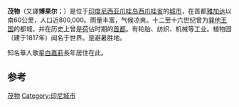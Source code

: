 {{Infobox City
|official_name = 茂物<br>Bogor
|nickname = ''Kota Hujan'' (City of Rain)
|motto = 
|image_skyline =  Montage of Bogor.jpg
|imagesize = 
|image_caption = 茂物總督府
|image_flag = City Flag of Bogor.svg
|image_seal = Emblem of Bogor.svg
|image_map = Locator kota bogor.png
|mapsize = 250px
|map_caption = 茂物在西爪哇省的位置
|subdivision_type = 國家
|subdivision_name = [[印度尼西亞|印度尼西亞]]
|subdivision_type1 = 省份
|subdivision_name1 = [[西爪哇省|西爪哇省]]
|subdivision_type2 = 
|subdivision_name2 =
|leader_title = 市長
|leader_name = Bima Arya Sugiarto
|leader_title1 =
|leader_name1 = 
|found_title = 
|found_date = 
|established_title = 
|established_date = 
|established_title1 = 
|established_date1 = 
|area_magnitude = 
|area_total_km2 = 118.5
|area_footnotes = <ref name="o148">{{cite web |url= http://www.kotabogor.go.id/index.php?option=com_content&task=view&id=1118&Itemid=148 |title= Letak geografis kota Bogor |publisher= Pemerintah Kota Bogor |accessdate=  |language= id |work= Official Site of Bogor City |archive-date= 2011-08-20 |archive-url= https://www.webcitation.org/615HBLKUH?url=http://www.kotabogor.go.id/index.php?option=com_content |dead-url= no }}</ref>
|TotalArea_sq_mi = 
|area_land  = 116.13
|LandArea_sq_mi = 
|area_water = 2.37
|WaterArea_sq_mi = 
|area_water_percent = 
|area_urban =
|UrbanArea_sq_mi =
|area_metro  =
|MetroArea_sq_mi =
|population_as_of = 2021
|population_note = <ref name="DUKCAPIL">{{cite web|url=https://gis.dukcapil.kemendagri.go.id/peta/|title=Visualisasi Data Kependudukan - Kementerian Dalam Negeri 2021|website=www.dukcapil.kemendagri.go.id|accessdate=21 August 2021|format=visual}}</ref>
|population_total =  1,075,457
|population_urban = 
|population_metro  = 
|population_density = 
|population_density_mi2 = 
|timezone = [[印度尼西亞西部標準時間|WIB]]
|utc_offset  = +7
|timezone_DST = 
|utc_offset_DST = 
|latd=6 |latm=36 |lats=0 |latNS=S
|longd=106 |longm=48 |longs=0 |longEW=E
|elevation = 265
|elevation_ft = 869
|website = [http://www.kotabogor.go.id/ www.kotabogor.go.id]
|footnotes = 
}}
'''茂物'''（又譯'''博果尔'''；{{lang-id|'''Bogor'''}}）是位于[[印度尼西亚|印度尼西亚]][[爪哇岛|爪哇岛]][[西爪哇省|西爪哇省]]的[[城市|城市]]，在首都[[雅加达|雅加达]]以南60公里，人口近800,000。雨量丰富，气候凉爽。十二至十六世纪曾为[[巽他王国|巽他王国]]的都城，并在历史上曾是[[荷蘭|荷]]佔时期的[[首都|首都]]。有轮胎、纺织、机械等工业。植物园（建于1817年）闻名于世界。是避暑胜地。

知名華人歌星[[白嘉莉|白嘉莉]]長年居住在此。

== 参考 ==
{{reflist}}
{{印度尼西亚人口最多的城市}}
{{Indonesia-stub}}
{{Authority control}}
[[Category:茂物|]]
[[Category:印尼城市|Category:印尼城市]]